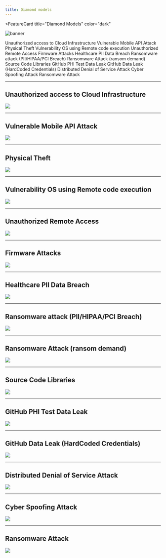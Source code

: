 ```yaml
---
title: Diamond models
---
```



<FeatureCard
  title="Diamond Models"
  color="dark"
  >

![banner](images/diamond.jpg)

</FeatureCard>

<AnchorLinks>
  <AnchorLink>Unauthorized access to Cloud Infrastructure</AnchorLink>
  <AnchorLink>Vulnerable Mobile API Attack</AnchorLink>
  <AnchorLink>Physical Theft</AnchorLink>
  <AnchorLink>Vulnerability OS using Remote code execution</AnchorLink>
  <AnchorLink>Unauthorized Remote Access</AnchorLink>
  <AnchorLink>Firmware Attacks</AnchorLink>
  <AnchorLink>Healthcare PII Data Breach</AnchorLink>
  <AnchorLink>Ransomware attack (PII/HIPAA/PCI Breach)</AnchorLink>
  <AnchorLink>Ransomware Attack (ransom demand)</AnchorLink>
  <AnchorLink>Source Code Libraries</AnchorLink>
  <AnchorLink>GitHub PHI Test Data Leak</AnchorLink>
  <AnchorLink>GitHub Data Leak (HardCoded Credentials)</AnchorLink>
  <AnchorLink>Distributed Denial of Service Attack</AnchorLink>
  <AnchorLink>Cyber Spoofing Attack</AnchorLink>
  <AnchorLink>Ransomware Attack</AnchorLink>
</AnchorLinks>

***

## Unauthorized access to Cloud Infrastructure

  ![](images/unauthorized-access.png)

***

## Vulnerable Mobile API Attack

  ![](images/vulnerable-mobile.png)

***

## Physical Theft

  ![](images/physical-theft.png)

***

## Vulnerability OS using Remote code execution

  ![](images/vulnerability-os.png)

***

## Unauthorized Remote Access

  ![](images/unauthorized-remote.png)

***

## Firmware Attacks

  ![](images/firmware-attacks.png)

***

## Healthcare PII Data Breach

  ![](images/healthcare-pii.png)

***

## Ransomware attack (PII/HIPAA/PCI Breach)

  ![](images/ranson-pii-2.png)

***

## Ransomware Attack (ransom demand)

  ![](images/ranson-demand-2.png)

***

## Source Code Libraries

  ![](images/source-code-2.png)

***

## GitHub PHI Test Data Leak

  ![](images/github-phi-2.png)

***

## GitHub Data Leak (HardCoded Credentials)

  ![](images/github-data-2.png)

***

## Distributed Denial of Service Attack

  ![](images/ddos-2.png)

***

## Cyber Spoofing Attack

  ![](images/cyber-spoofing-2.png)

***

## Ransomware Attack

  ![](images/ranson-attack-2.png)
